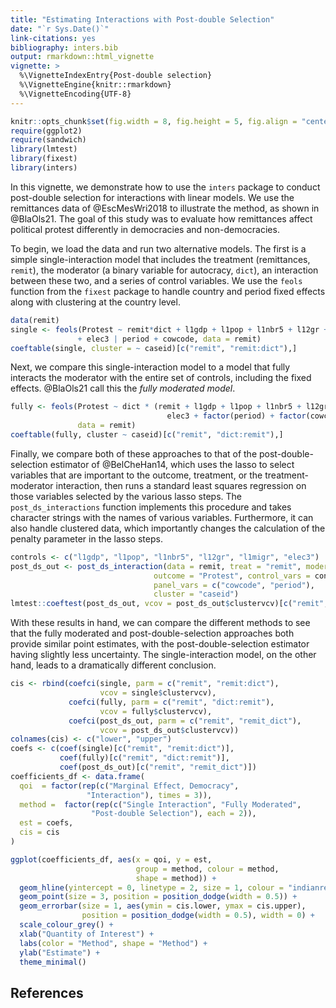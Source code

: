 ```yaml
---
title: "Estimating Interactions with Post-double Selection"
date: "`r Sys.Date()`"
link-citations: yes
bibliography: inters.bib
output: rmarkdown::html_vignette
vignette: >
  %\VignetteIndexEntry{Post-double selection}
  %\VignetteEngine{knitr::rmarkdown}
  %\VignetteEncoding{UTF-8}
---
```


```r
knitr::opts_chunk$set(fig.width = 8, fig.height = 5, fig.align = "center")
require(ggplot2)
require(sandwich)
library(lmtest)
library(fixest)
library(inters) 
```


In this vignette, we demonstrate how to use the `inters` package to conduct post-double selection for interactions with linear models. We use the remittances data of @EscMesWri2018 to illustrate the method, as shown in @BlaOls21. The goal of this study was to evaluate how remittances affect political protest differently in democracies and non-democracies. 

To begin, we load the data and run two alternative models. The first is a simple single-interaction model that includes the treatment (remittances, `remit`), the moderator (a binary variable for autocracy, `dict`), an interaction between these two, and a series of control variables. We use the `feols` function from the `fixest` package to handle country and period fixed effects along with clustering at the country level. 

```r
data(remit)
single <- feols(Protest ~ remit*dict + l1gdp + l1pop + l1nbr5 + l12gr + l1migr
               + elec3 | period + cowcode, data = remit)
coeftable(single, cluster = ~ caseid)[c("remit", "remit:dict"),]
```

Next, we compare this single-interaction model to a model that fully interacts the moderator with the entire set of controls, including the fixed effects. @BlaOls21 call this the *fully moderated model*.

```r
fully <- feols(Protest ~ dict * (remit + l1gdp + l1pop + l1nbr5 + l12gr + l1migr +
                                   elec3 + factor(period) + factor(cowcode)),
               data = remit)
coeftable(fully, cluster ~ caseid)[c("remit", "dict:remit"),]
```

Finally, we compare both of these approaches to that of the post-double-selection estimator of @BelCheHan14, which uses the lasso to select variables that are important to the outcome, treatment, or the treatment-moderator interaction, then runs a standard least squares regression on those variables selected by the various lasso steps. The `post_ds_interactions` function implements this procedure and takes character strings with the names of various variables. Furthermore, it can also handle clustered data, which importantly changes the calculation of the penalty parameter in the lasso steps.  

```r
controls <- c("l1gdp", "l1pop", "l1nbr5", "l12gr", "l1migr", "elec3")
post_ds_out <- post_ds_interaction(data = remit, treat = "remit", moderator = "dict",
                                outcome = "Protest", control_vars = controls,
                                panel_vars = c("cowcode", "period"),
                                cluster = "caseid")
lmtest::coeftest(post_ds_out, vcov = post_ds_out$clustervcv)[c("remit", "remit_dict"),]
```

With these results in hand, we can compare the different methods to see that the fully moderated and post-double-selection approaches both provide similar point estimates, with the post-double-selection estimator having slightly less uncertainty. The single-interaction model, on the other hand, leads to a dramatically different conclusion. 

```r
cis <- rbind(coefci(single, parm = c("remit", "remit:dict"),
                    vcov = single$clustervcv),
             coefci(fully, parm = c("remit", "dict:remit"),
                    vcov = fully$clustervcv),
             coefci(post_ds_out, parm = c("remit", "remit_dict"),
                    vcov = post_ds_out$clustervcv))
colnames(cis) <- c("lower", "upper")
coefs <- c(coef(single)[c("remit", "remit:dict")],
           coef(fully)[c("remit", "dict:remit")],
           coef(post_ds_out)[c("remit", "remit_dict")])
coefficients_df <- data.frame(
  qoi  = factor(rep(c("Marginal Effect, Democracy",
                 "Interaction"), times = 3)),
  method =  factor(rep(c("Single Interaction", "Fully Moderated",
                  "Post-double Selection"), each = 2)),
  est = coefs,
  cis = cis
)
```


```r
ggplot(coefficients_df, aes(x = qoi, y = est,
                            group = method, colour = method,
                            shape = method)) +
  geom_hline(yintercept = 0, linetype = 2, size = 1, colour = "indianred") +
  geom_point(size = 3, position = position_dodge(width = 0.5)) +
  geom_errorbar(size = 1, aes(ymin = cis.lower, ymax = cis.upper),
                position = position_dodge(width = 0.5), width = 0) +
  scale_colour_grey() +
  xlab("Quantity of Interest") +
  labs(color = "Method", shape = "Method") +
  ylab("Estimate") +
  theme_minimal()
```


## References
